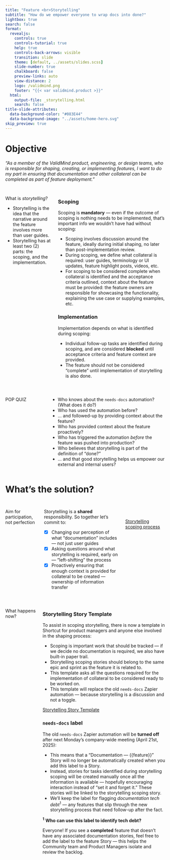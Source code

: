 ```yaml
---
title: "Feature <br>Storytelling"
subtitle: "How do we empower everyone to wrap docs into done?"
lightbox: true
search: false
format:
  revealjs:
    controls: true
    controls-tutorial: true
    help: true
    controls-back-arrows: visible
    transition: slide
    theme: [default, ../assets/slides.scss]
    slide-number: true
    chalkboard: false
    preview-links: auto
    view-distance: 2
    logo: /validmind.png
    footer: "{{< var validmind.product >}}"
  html:
    output-file: _storytelling.html
    search: false
title-slide-attributes:
  data-background-color: "#083E44"
  data-background-image: "../assets/home-hero.svg"
skip_preview: true
---
```


# Objective

_"As a member of the ValidMind product, engineering, or design teams, who is responsible for shaping, creating, or implementing features, I want to do my part in ensuring that documentation and other collateral can be completed as part of feature deployment."_

## {.scrollable .center}

:::: {.columns}
::: {.column width="30%" .pr4 .f1}
What is *storytelling*?

::: {.f3}
- Storytelling is the idea that the narrative around the feature involves more than user guides.
- Storytelling has at least two (2) parts: the scoping, and the implementation.

:::

:::

::: {.column width="70%" .bl .pl4 .f2}
::: {.f5 .nt2}
:::

::: {.f3}
::: {.panel-tabset}

### Scoping

Scoping is **mandatory** — even if the outcome of scoping is nothing needs to be implemented, that's important info we wouldn't have had without scoping:

- Scoping involves discussion around the feature, ideally during initial shaping, no later than post-implementation review.
- During scoping, we define what collateral is required: user guides, terminology or UI updates, feature highlight posts, videos, etc.
- For scoping to be considered complete when collateral is identified and the acceptance criteria outlined, context about the feature must be provided: the feature owners are responsible for showcasing the functionality, explaining the use case or supplying examples, etc.

### Implementation

Implementation depends on what is identified during scoping:

- Individual follow-up tasks are identified during scoping, and are considered **blocked** until acceptance criteria and feature context are provided.
- The feature should not be considered "complete" until implementation of storytelling is also done.

:::

:::

:::

::::

## {.scrollable .center}

:::: {.columns}
::: {.column width="25%" .pr4 .f1}
POP QUIZ

:::

::: {.column width="75%" .bl .pl4 .f3}
- Who knows about the `needs-docs` automation? (What does it do?)
- Who has used the automation before?
- ... and followed-up by providing context about the feature?
- Who has provided context about the feature proactively?
- Who has triggered the automation *before* the feature was pushed into production?
- Who believes that storytelling is part of the definition of "done?"
- ... and that good storytelling helps us empower our external and internal users?

:::
::::

# What's the solution? {background-color="#083E44" background-image="/training/assets/home-hero.svg"}

## {.scrollable .center}

:::: {.columns}
::: {.column width="30%" .pr4 .f1}
Aim for participation, not perfection

:::

::: {.column width="70%" .bl .pl4 .f3}
Storytelling is a **shared** responsibility. So together let's commit to:

- [x] Changing our perception of what "documentation" includes — not just user guides
- [x] Asking questions around what storytelling is required, early on — "left-shifting" the process
- [x] Proactively ensuring that enough context is provided for collateral to be created — ownership of information transfer

:::

::: {.tc}
<br>

[Storytelling scoping process](https://www.notion.so/validmind/Storytelling-scoping-1d019127eb1280fbb756e4b30b678b5d?pvs=4){.button target="_blank"}

:::

::::



## {.scrollable}

:::: {.columns}
::: {.column width="20%" .pr4 .f1}
What happens now?

:::

::: {.column width="80%" .bl .pl4 .f2}
::: {.f5 .nt2}
:::

::: {.f3}
::: {.panel-tabset}

### Storytelling Story Template

To assist in scoping storytelling, there is now a template in Shortcut for product managers and anyone else involved in the shaping process:

- Scoping is important work that should be tracked — if we decide no documentation is required, we also have built-in paper trail.
- Storytelling scoping stories should belong to the same epic and sprint as the feature it is related to.
- This template asks all the questions required for the implementation of collateral to be considered ready to be worked on.
- This template will replace the old `needs-docs` Zapier automation — because storytelling is a discussion and not a toggle.


::: {.tc}
[Storytelling Story Template](https://app.shortcut.com/validmind/stories/new?template_id=67f56e1e-b0eb-46cc-ad48-c26ea4d26a65){.button target="_blank"}

:::

### `needs-docs` label

The old `needs-docs` Zapier automation will be **turned off** after next Monday's company-wide meeting (April 21st, 2025):

- This means that a "Documentation — {{feature}}" Story will no longer be automatically created when you add this label to a Story.
- Instead, stories for tasks identified during storytelling scoping will be created manually once all the information is available — hopefully encouraging interaction instead of "set it and forget it." These stories will be linked to the storytelling scoping story.
- We'll keep the label for flagging *documentation tech debt*<sup>1</sup> — any features that slip through the new storytelling process that need follow-up after the fact.

::: {.f4 .pl3 .pr3 .embed}
<sup>**1**</sup> **Who can use this label to identify tech debt?**

Everyone! If you see a **completed** feature that doesn't have any associated documentation stories, feel free to add the label to the feature Story — this helps the Community team and Product Managers isolate and review the backlog.
:::

:::

:::

:::

::::
